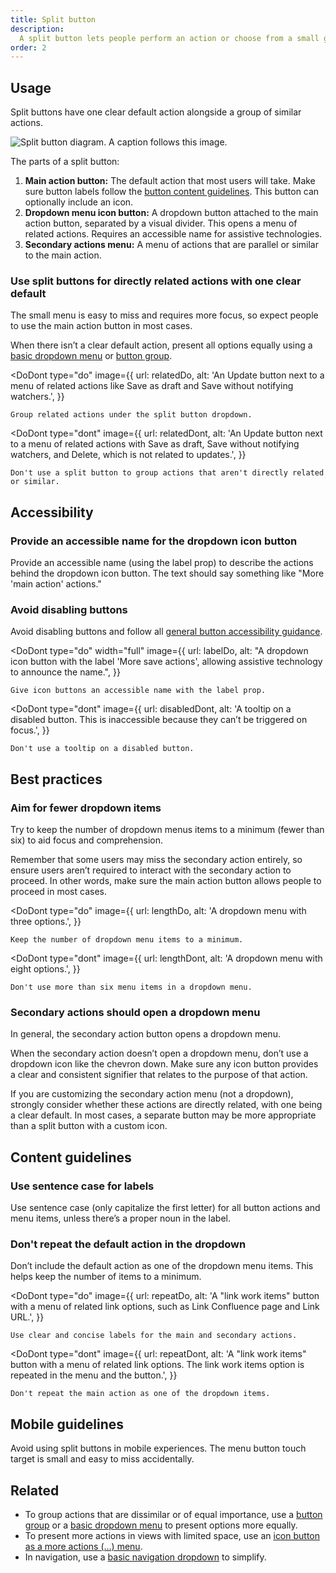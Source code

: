 ```yaml
---
title: Split button
description:
  A split button lets people perform an action or choose from a small group of similar actions.
order: 2
---
```



## Usage

Split buttons have one clear default action alongside a group of similar actions.

![Split button diagram. A caption follows this image.](./images/anatomy-split-button.png)

The parts of a split button:

1. **Main action button:** The default action that most users will take. Make sure button labels
   follow the [button content guidelines](/components/button/split-button/usage#content-guidelines).
   This button can optionally include an icon.
1. **Dropdown menu icon button:** A dropdown button attached to the main action button, separated by
   a visual divider. This opens a menu of related actions. Requires an accessible name for assistive
   technologies.
1. **Secondary actions menu:** A menu of actions that are parallel or similar to the main action.

### Use split buttons for directly related actions with one clear default

The small menu is easy to miss and requires more focus, so expect people to use the main action
button in most cases.

When there isn’t a clear default action, present all options equally using a
[basic dropdown menu](/components/dropdown-menu/examples) or
[button group](/components/button-group/examples).

<DoDont
	type="do"
	image={{
		url: relatedDo,
		alt: 'An Update button next to a menu of related actions like Save as draft and Save without notifying watchers.',
	}}
>
	Group related actions under the split button dropdown.
</DoDont>

<DoDont
	type="dont"
	image={{
		url: relatedDont,
		alt: 'An Update button next to a menu of related actions with Save as draft, Save without notifying watchers, and Delete, which is not related to updates.',
	}}
>
	Don't use a split button to group actions that aren't directly related or similar.
</DoDont>

## Accessibility

### Provide an accessible name for the dropdown icon button

Provide an accessible name (using the label prop) to describe the actions behind the dropdown icon
button. The text should say something like "More 'main action' actions."

### Avoid disabling buttons

Avoid disabling buttons and follow all
[general button accessibility guidance](/components/button/usage#accessibility).

<DoDont
	type="do"
	width="full"
	image={{
		url: labelDo,
		alt: "A dropdown icon button with the label 'More save actions', allowing assistive technology to announce the name.",
	}}
>
	Give icon buttons an accessible name with the label prop.
</DoDont>

<DoDont
	type="dont"
	image={{
		url: disabledDont,
		alt: 'A tooltip on a disabled button. This is inaccessible because they can’t be triggered on focus.',
	}}
>
	Don't use a tooltip on a disabled button.
</DoDont>

## Best practices

### Aim for fewer dropdown items

Try to keep the number of dropdown menus items to a minimum (fewer than six) to aid focus and
comprehension.

Remember that some users may miss the secondary action entirely, so ensure users aren’t required to
interact with the secondary action to proceed. In other words, make sure the main action button
allows people to proceed in most cases.

<DoDont
	type="do"
	image={{
		url: lengthDo,
		alt: 'A dropdown menu with three options.',
	}}
>
	Keep the number of dropdown menu items to a minimum.
</DoDont>

<DoDont
	type="dont"
	image={{
		url: lengthDont,
		alt: 'A dropdown menu with eight options.',
	}}
>
	Don't use more than six menu items in a dropdown menu.
</DoDont>

### Secondary actions should open a dropdown menu

In general, the secondary action button opens a dropdown menu.

When the secondary action doesn’t open a dropdown menu, don’t use a dropdown icon like the chevron
down. Make sure any icon button provides a clear and consistent signifier that relates to the
purpose of that action.

If you are customizing the secondary action menu (not a dropdown), strongly consider whether these
actions are directly related, with one being a clear default. In most cases, a separate button may
be more appropriate than a split button with a custom icon.

## Content guidelines

### Use sentence case for labels

Use sentence case (only capitalize the first letter) for all button actions and menu items, unless
there’s a proper noun in the label.

### Don't repeat the default action in the dropdown

Don’t include the default action as one of the dropdown menu items. This helps keep the number of
items to a minimum.

<DoDont
	type="do"
	image={{
		url: repeatDo,
		alt: 'A "link work items" button with a menu of related link options, such as Link Confluence page and Link URL.',
	}}
>
	Use clear and concise labels for the main and secondary actions.
</DoDont>

<DoDont
	type="dont"
	image={{
		url: repeatDont,
		alt: 'A "link work items" button with a menu of related link options. The link work items option is repeated in the menu and the button.',
	}}
>
	Don't repeat the main action as one of the dropdown items.
</DoDont>

## Mobile guidelines

Avoid using split buttons in mobile experiences. The menu button touch target is small and easy to
miss accidentally.

## Related

- To group actions that are dissimilar or of equal importance, use a
  [button group](/components/button-group/examples) or a
  [basic dropdown menu](/components/dropdown-menu/examples) to present options more equally.
- To present more actions in views with limited space, use an
  [icon button as a more actions (…) menu](/components/button/icon-button/examples).
- In navigation, use a [basic navigation dropdown](/components/atlassian-navigation/examples) to
  simplify.
